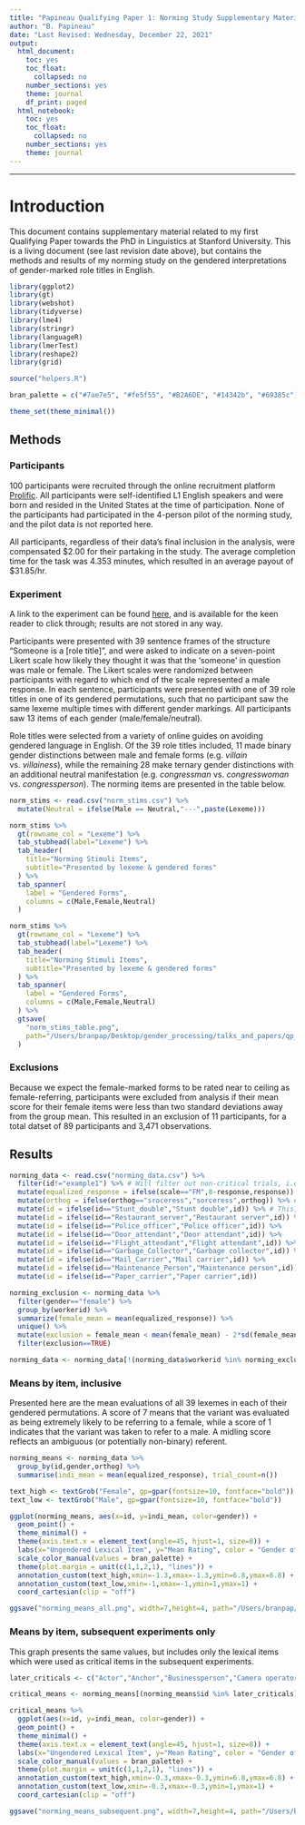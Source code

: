 ```yaml
---
title: "Papineau Qualifying Paper 1: Norming Study Supplementary Materials"
author: "B. Papineau"
date: "Last Revised: Wednesday, December 22, 2021"
output:
  html_document:
    toc: yes
    toc_float:
      collapsed: no
    number_sections: yes
    theme: journal
    df_print: paged
  html_notebook:
    toc: yes
    toc_float:
      collapsed: no
    number_sections: yes
    theme: journal
---
```

---

# Introduction

This document contains supplementary material related to my first Qualifying Paper towards the PhD in Linguistics at Stanford University. This is a living document (see last revision date above), but contains the methods and results of my norming study on the gendered interpretations of gender-marked role titles in English.\par 

```r
library(ggplot2) 
library(gt)
library(webshot)
library(tidyverse) 
library(lme4) 
library(stringr)
library(languageR)
library(lmerTest)
library(reshape2)
library(grid)

source("helpers.R")

bran_palette = c("#7ae7e5", "#fe5f55", "#B2A6DE", "#14342b", "#69385c")

theme_set(theme_minimal())

```

## Methods

### Participants

100 participants were recruited through the online recruitment platform [Prolific](prolific.co.uk). All participants were self-identified L1 English speakers and were born and resided in the United States at the time of participation. None of the participants had participated in the 4-person pilot of the norming study, and the pilot data is not reported here. 

All participants, regardless of their data's final inclusion in the analysis, were compensated \$2.00 for their partaking in the study. The average completion time for the task was 4.353 minutes, which resulted in an average payout of \$31.85/hr. 

### Experiment

A link to the experiment can be found [here](https://branpap.github.io/gender_processing/experiments/norming_study_one/experiment.html), and is available for the keen reader to click through; results are not stored in any way.

Participants were presented with 39 sentence frames of the structure "Someone is a [role title]", and were asked to indicate on a seven-point Likert scale how likely they thought it was that the 'someone' in question was male or female. The Likert scales were randomized between participants with regard to which end of the scale represented a male response. In each sentence, participants were presented with one of 39 role titles in one of its gendered permutations, such that no participant saw the same lexeme multiple times with different gender markings. All participants saw 13 items of each gender (male/female/neutral). 

Role titles were selected from a variety of online guides on avoiding gendered language in English. Of the 39 role titles included, 11 made binary gender distinctions between male and female forms (e.g. *villain* vs. *villainess*), while the remaining 28 make ternary gender distinctions with an additional neutral manifestation (e.g. *congressman* vs. *congresswoman* vs. *congressperson*). The norming items are presented in the table below. 

   

```r
norm_stims <- read.csv("norm_stims.csv") %>%
  mutate(Neutral = ifelse(Male == Neutral,"---",paste(Lexeme)))
```

```r
norm_stims %>%
  gt(rowname_col = "Lexeme") %>% 
  tab_stubhead(label="Lexeme") %>%
  tab_header(
    title="Norming Stimuli Items",
    subtitle="Presented by lexeme & gendered forms"
  ) %>%
  tab_spanner(
    label = "Gendered Forms",
    columns = c(Male,Female,Neutral)
  ) 
```

```r
norm_stims %>%
  gt(rowname_col = "Lexeme") %>% 
  tab_stubhead(label="Lexeme") %>%
  tab_header(
    title="Norming Stimuli Items",
    subtitle="Presented by lexeme & gendered forms"
  ) %>%
  tab_spanner(
    label = "Gendered Forms",
    columns = c(Male,Female,Neutral)
  ) %>%
  gtsave(
    "norm_stims_table.png",
    path="/Users/branpap/Desktop/gender_processing/talks_and_papers/qp_paper/figures/"
  )
```


### Exclusions 
Because we expect the female-marked forms to be rated near to ceiling as female-referring, participants were excluded from analysis if their mean score for their female items were less than two standard deviations away from the group mean. This resulted in an exclusion of 11 participants, for a total datset of 89 participants and 3,471 observations. 

## Results

```r
norming_data <- read.csv("norming_data.csv") %>%
  filter(id!="example1") %>% # Will filter out non-critical trials, i.e. the example trial from the beginning of the experiment
  mutate(equalized_response = ifelse(scale=="FM",8-response,response)) %>% # This will render all data points on the same scale, as participants randomly received either "very likely a man" or "very likely a woman" as the left end of their response scale, with the other appearing at the right end
  mutate(orthog = ifelse(orthog=="sroceress","sorceress",orthog)) %>% # Fixes a typo
  mutate(id = ifelse(id=="Stunt_double","Stunt double",id)) %>% # This, as well as all lines below it, convert compounds formed by spaces from their underscore forms to their spaced forms (e.g. police_officer -> Police officer)
  mutate(id = ifelse(id=="Restaurant_server","Restaurant server",id)) %>%
  mutate(id = ifelse(id=="Police_officer","Police officer",id)) %>%
  mutate(id = ifelse(id=="Door_attendant","Door attendant",id)) %>%
  mutate(id = ifelse(id=="Flight_attendant","Flight attendant",id)) %>%
  mutate(id = ifelse(id=="Garbage_Collector","Garbage collector",id)) %>%
  mutate(id = ifelse(id=="Mail_Carrier","Mail carrier",id)) %>%
  mutate(id = ifelse(id=="Maintenance_Person","Maintenance person",id)) %>%
  mutate(id = ifelse(id=="Paper_carrier","Paper carrier",id)) 
```


```r
norming_exclusion <- norming_data %>% 
  filter(gender=="female") %>% 
  group_by(workerid) %>%
  summarize(female_mean = mean(equalized_response)) %>%
  unique() %>% 
  mutate(exclusion = female_mean < mean(female_mean) - 2*sd(female_mean)) %>%
  filter(exclusion==TRUE)

norming_data <- norming_data[!(norming_data$workerid %in% norming_exclusion$workerid),]
```

### Means by item, inclusive

Presented here are the mean evaluations of all 39 lexemes in each of their gendered permutations. A score of 7 means that the variant was evaluated as being extremely likely to be referring to a female, while a score of 1 indicates that the variant was taken to refer to a male. A midling score reflects an ambiguous (or potentially non-binary) referent. 

```r
norming_means <- norming_data %>%
  group_by(id,gender,orthog) %>%
  summarise(indi_mean = mean(equalized_response), trial_count=n())
```

```r
text_high <- textGrob("Female", gp=gpar(fontsize=10, fontface="bold"))
text_low <- textGrob("Male", gp=gpar(fontsize=10, fontface="bold"))
```

```r
ggplot(norming_means, aes(x=id, y=indi_mean, color=gender)) + 
  geom_point() + 
  theme_minimal() + 
  theme(axis.text.x = element_text(angle=45, hjust=1, size=8)) + 
  labs(x="Ungendered Lexical Item", y="Mean Rating", color = "Gender of Form Seen", title="Mean Gender Rating by Ungendered Form and Gender Seen") + 
  scale_color_manual(values = bran_palette) + 
  theme(plot.margin = unit(c(1,1,2,1), "lines")) +
  annotation_custom(text_high,xmin=-1.3,xmax=-1.3,ymin=6.8,ymax=6.8) + 
  annotation_custom(text_low,xmin=-1,xmax=-1,ymin=1,ymax=1) + 
  coord_cartesian(clip = "off")
```

```r
ggsave("norming_means_all.png", width=7,height=4, path="/Users/branpap/Desktop/gender_processing/talks_and_papers/qp_paper/figures/")
```


### Means by item, subsequent experiments only

This graph presents the same values, but includes only the lexical items which were used as critical items in the subsequent experiments. 

```r
later_criticals <- c("Actor","Anchor","Businessperson","Camera operator","Congressperson","Craftsperson","Crewmember","Firefighter","Flight attendant","Foreperson","Heir","Hero","Host","Hunter","Layperson","Meteorologist","Police officer","Salesperson","Stunt double","Villain")
```

```r
critical_means <- norming_means[(norming_means$id %in% later_criticals),]
```


```r
critical_means %>%
  ggplot(aes(x=id, y=indi_mean, color=gender)) + 
  geom_point() + 
  theme_minimal() + 
  theme(axis.text.x = element_text(angle=45, hjust=1, size=8)) + 
  labs(x="Ungendered Lexical Item", y="Mean Rating", color = "Gender of Form Seen", title="Mean Gender Rating by Ungendered Form and Gender Seen") + 
  scale_color_manual(values = bran_palette) + 
  theme(plot.margin = unit(c(1,1,2,1), "lines")) +
  annotation_custom(text_high,xmin=-0.3,xmax=-0.3,ymin=6.8,ymax=6.8) + 
  annotation_custom(text_low,xmin=-0.3,xmax=-0.3,ymin=1,ymax=1) + 
  coord_cartesian(clip = "off")
```


```r
ggsave("norming_means_subsequent.png", width=7,height=4, path="/Users/branpap/Desktop/gender_processing/talks_and_papers/qp_paper/figures/")
```




